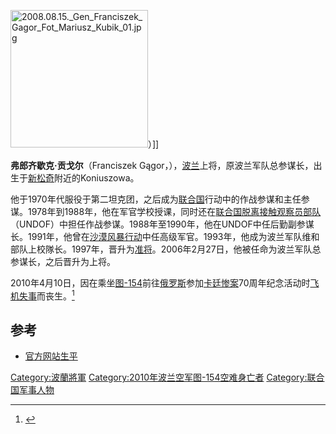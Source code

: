 [[File:2008.08.15._Gen_Franciszek_Gagor_Fot_Mariusz_Kubik_01.jpg|220px]]）]]

'''弗郎齐歇克·贡戈尔'''（Franciszek Gągor，{{bd|1951年|9月8日|2010年|4月10日|catIdx=Gągor, Franciszek}}），[[波兰|波兰]]上将，原波兰军队总参谋长，出生于[[新松奇|新松奇]]附近的Koniuszowa。

他于1970年代服役于第二坦克团，之后成为[[联合国|联合国]]行动中的作战参谋和主任参谋。1978年到1988年，他在军官学校授课，同时还在[[联合国脱离接触观察员部队|联合国脱离接触观察员部队]]（UNDOF）中担任作战参谋。1988年至1990年，他在UNDOF中任后勤副参谋长。1991年，他曾在[[沙漠风暴行动|沙漠风暴行动]]中任高级军官。1993年，他成为波兰军队维和部队上校隊长。1997年，晋升为[[准将|准将]]。2006年2月27日，他被任命为波兰军队总参谋长，之后晋升为上将。

2010年4月10日，因在乘坐[[图-154|图-154]]前往[[俄罗斯|俄罗斯]]参加[[卡廷惨案|卡廷惨案]]70周年纪念活动时[[2010年波兰空军图-154坠机事件|飞机失事]]而丧生。<ref>{{cite web|url=http://news.sina.com.cn/w/2010-04-10/201120047450.shtml|title=媒体公布波兰总统失事飞机乘客详细名单|publisher=新浪新闻|accessdate=2010-04-11|archive-date=2010-04-13|archive-url=https://web.archive.org/web/20100413232624/http://news.sina.com.cn/w/2010-04-10/201120047450.shtml|dead-url=no}}</ref>

== 参考 ==
{{reflist}}
{{refbegin}}
* [http://www.en.sgwp.wp.mil.pl/en/plik/file/FranciszekGagor_ENG.pdf 官方网站生平]{{dead link|date=2017年12月 |bot=InternetArchiveBot |fix-attempted=yes }}
{{refend}}

{{波兰人物小作品}}

{{DEFAULTSORT:Gagor, Franciszek}}

[[Category:波蘭將軍|Category:波蘭將軍]]
[[Category:2010年波兰空军图-154空难身亡者|Category:2010年波兰空军图-154空难身亡者]]
[[Category:联合国军事人物|Category:联合国军事人物]]
